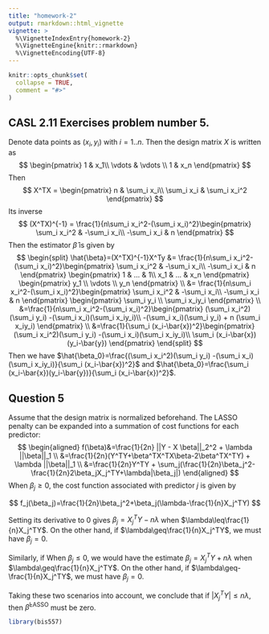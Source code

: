 ```yaml
---
title: "homework-2"
output: rmarkdown::html_vignette
vignette: >
  %\VignetteIndexEntry{homework-2}
  %\VignetteEngine{knitr::rmarkdown}
  %\VignetteEncoding{UTF-8}
---
```


```r
knitr::opts_chunk$set(
  collapse = TRUE,
  comment = "#>"
)
```

## CASL 2.11 Exercises problem number 5.

Denote data points as $(x_i, y_i)$ with $i=1..n$. Then the design matrix $X$ is written as 
$$
\begin{pmatrix}
1 & x_1\\ 
\vdots  & \vdots \\ 
1 & x_n
\end{pmatrix}
$$
Then 
$$
X^TX = \begin{pmatrix}
n & \sum_i x_i\\ 
\sum_i x_i  & \sum_i x_i^2 
\end{pmatrix}
$$
Its inverse
$$
(X^TX)^{-1} = \frac{1}{n\sum_i x_i^2-(\sum_i x_i)^2}\begin{pmatrix}
\sum_i x_i^2 & -\sum_i x_i\\ 
-\sum_i x_i  & n 
\end{pmatrix}
$$
Then the estimator $\hat{\beta}$ is given by
$$
\begin{split}
\hat{\beta}=(X^TX)^{-1}X^Ty 
&= \frac{1}{n\sum_i x_i^2-(\sum_i x_i)^2}\begin{pmatrix}
\sum_i x_i^2 & -\sum_i x_i\\ 
-\sum_i x_i  & n 
\end{pmatrix} 
\begin{pmatrix}
1 & ... & 1\\ 
x_1  & ... & x_n 
\end{pmatrix} 
\begin{pmatrix}
y_1 \\ 
\vdots  \\
y_n 
\end{pmatrix} \\
&= \frac{1}{n\sum_i x_i^2-(\sum_i x_i)^2}\begin{pmatrix}
\sum_i x_i^2 & -\sum_i x_i\\ 
-\sum_i x_i  & n 
\end{pmatrix} 
\begin{pmatrix}
\sum_i y_i \\ 
\sum_i x_iy_i 
\end{pmatrix} \\
&=\frac{1}{n\sum_i x_i^2-(\sum_i x_i)^2}\begin{pmatrix}
(\sum_i x_i^2)(\sum_i y_i) -(\sum_i x_i)(\sum_i x_iy_i)\\ 
-(\sum_i x_i)(\sum_i y_i)  + n (\sum_i x_iy_i)
\end{pmatrix} \\
&=\frac{1}{\sum_i (x_i-\bar{x})^2}\begin{pmatrix}
(\sum_i x_i^2)(\sum_i y_i) -(\sum_i x_i)(\sum_i x_iy_i)\\ 
\sum_i (x_i-\bar{x})(y_i-\bar{y})
\end{pmatrix}
\end{split}
$$
Then we have $\hat{\beta_0}=\frac{(\sum_i x_i^2)(\sum_i y_i) -(\sum_i x_i)(\sum_i x_iy_i)}{\sum_i (x_i-\bar{x})^2}$ and $\hat{\beta_0}=\frac{\sum_i (x_i-\bar{x})(y_i-\bar{y})}{\sum_i (x_i-\bar{x})^2}$.



## Question 5

Assume that the design matrix is normalized beforehand. The LASSO penalty can be expanded into a summation of cost functions for each predictor:
$$
\begin{aligned}
f(\beta)&=\frac{1}{2n} ||Y - X \beta||_2^2 + \lambda ||\beta||_1 \\
&=\frac{1}{2n}(Y^TY+\beta^TX^TX\beta-2\beta^TX^TY) + \lambda ||\beta||_1 \\
&=\frac{1}{2n}Y^TY + \sum_j(\frac{1}{2n}\beta_j^2-\frac{1}{2n}2\beta_jX_j^TY+\lambda|\beta_j|)
\end{aligned}
$$
When $\beta_j\geq0$, the cost function associated with predictor $j$ is given by

$$
f_j(\beta_j)=\frac{1}{2n}\beta_j^2+\beta_j(\lambda-\frac{1}{n}X_j^TY)
$$

Setting its derivative to 0 gives $\beta_j=X_j^TY-n\lambda$ when $\lambda\leq\frac{1}{n}X_j^TY$. On the other hand, if $\lambda\geq\frac{1}{n}X_j^TY$, we must have $\beta_j=0$.

Similarly, if When $\beta_j\leq0$, we would have the estimate $\beta_j=X_j^TY+n\lambda$ when $\lambda\geq\frac{1}{n}X_j^TY$. On the other hand, if $\lambda\geq-\frac{1}{n}X_j^TY$, we must have $\beta_j=0$.

Taking these two scenarios into account, we conclude that if $|X_j^TY| \leq n \lambda$, then $\widehat \beta^{\text{LASSO}}$ must be zero.



```r
library(bis557)
```
